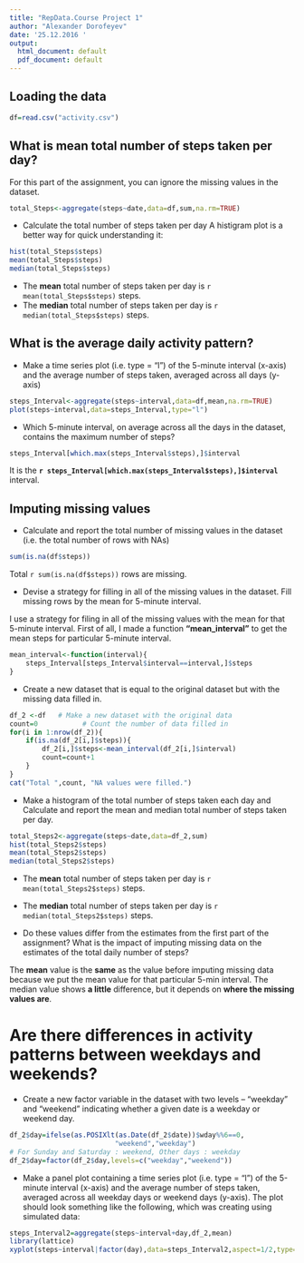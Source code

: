 ```yaml
---
title: "RepData.Course Project 1"
author: "Alexander Dorofeyev"
date: '25.12.2016 '
output:
  html_document: default
  pdf_document: default
---
```



## Loading the data
```r
df=read.csv("activity.csv")
```

## What is mean total number of steps taken per day?
For this part of the assignment, you can ignore the missing values in the dataset.
```r
total_Steps<-aggregate(steps~date,data=df,sum,na.rm=TRUE)
```

* Calculate the total number of steps taken per day
A histigram plot is a better way for quick understanding it:
```r
hist(total_Steps$steps)
mean(total_Steps$steps)
median(total_Steps$steps)
```

* The **mean** total number of steps taken per day is 
    `r mean(total_Steps$steps)` steps.
* The **median** total number of steps taken per day is 
    `r median(total_Steps$steps)` steps.
    
## What is the average daily activity pattern?

* Make a time series plot (i.e. type = "l") of the 5-minute interval (x-axis) and the average number of steps taken, averaged across all days (y-axis)

```r
steps_Interval<-aggregate(steps~interval,data=df,mean,na.rm=TRUE)
plot(steps~interval,data=steps_Interval,type="l")
```

* Which 5-minute interval, on average across all the days in the dataset, contains the maximum number of steps?
```r
steps_Interval[which.max(steps_Interval$steps),]$interval
```

It is the **`r steps_Interval[which.max(steps_Interval$steps),]$interval`** interval.

## Imputing missing values
* Calculate and report the total number of missing values in the dataset (i.e. the total number of rows with NAs)
```r
sum(is.na(df$steps))
```
Total `r sum(is.na(df$steps))` rows are missing.

* Devise a strategy for filling in all of the missing values in the dataset. 
Fill missing rows by the mean for 5-minute interval.

I use a strategy for filing in all of the missing values with the mean for that 5-minute interval. First of all, I made a function **"mean_interval"** to get the mean steps for particular 5-minute interval. 
```r
mean_interval<-function(interval){
    steps_Interval[steps_Interval$interval==interval,]$steps
}
```

* Create a new dataset that is equal to the original dataset but with the missing data filled in.

```r
df_2 <-df   # Make a new dataset with the original data
count=0           # Count the number of data filled in
for(i in 1:nrow(df_2)){
    if(is.na(df_2[i,]$steps)){
        df_2[i,]$steps<-mean_interval(df_2[i,]$interval)
        count=count+1
    }
}
cat("Total ",count, "NA values were filled.")  
```

* Make a histogram of the total number of steps taken each day and Calculate and report the mean and median total number of steps taken per day. 
```r
total_Steps2<-aggregate(steps~date,data=df_2,sum)
hist(total_Steps2$steps)
mean(total_Steps2$steps)
median(total_Steps2$steps)
```
* The **mean** total number of steps taken per day is 
`r mean(total_Steps2$steps)` steps.
* The **median** total number of steps taken per day is 
`r median(total_Steps2$steps)` steps.

* Do these values differ from the estimates from the first part of the assignment? What is the impact of imputing missing data on the estimates of the total daily number of steps?

The **mean** value is the **same** as the value before imputing missing data because we put the mean value for that particular 5-min interval. The median value shows **a little** difference, but it depends on **where the missing values are**.

# Are there differences in activity patterns between weekdays and weekends?

* Create a new factor variable in the dataset with two levels – “weekday” and “weekend” indicating whether a given date is a weekday or weekend day.
```r
df_2$day=ifelse(as.POSIXlt(as.Date(df_2$date))$wday%%6==0,
                          "weekend","weekday")
# For Sunday and Saturday : weekend, Other days : weekday 
df_2$day=factor(df_2$day,levels=c("weekday","weekend"))
```


* Make a panel plot containing a time series plot (i.e. type = "l") of the 5-minute interval (x-axis) and the average number of steps taken, averaged across all weekday days or weekend days (y-axis). The plot should look something like the following, which was creating using simulated data:
```r
steps_Interval2=aggregate(steps~interval+day,df_2,mean)
library(lattice)
xyplot(steps~interval|factor(day),data=steps_Interval2,aspect=1/2,type="l")
```
